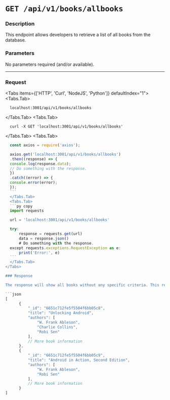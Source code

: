 
# `GET /api/v1/books/allbooks`

### Description
This endpoint allows developers to retrieve a list of all books from the database.

### Parameters
No parameters required (and/or available).

---

### Request
 
<Tabs items={['HTTP', 'Curl', 'NodeJS', 'Python']} defaultIndex="1">
  <Tabs.Tab>
  ```http copy
    localhost:3001/api/v1/books/allbooks
  ```
  </Tabs.Tab>
  <Tabs.Tab>
  ``` curl copy
    curl -X GET 'localhost:3001/api/v1/books/allbooks'
  ```
  </Tabs.Tab>
  <Tabs.Tab>
  ```js copy
    const axios = require('axios');

    axios.get('localhost:3001/api/v1/books/allbooks')
    .then((response) => {
    console.log(response.data);
    // Do something with the response.
    })
    .catch((error) => {
    console.error(error);
    });
    ```
    </Tabs.Tab>
    <Tabs.Tab>
    ```py copy
    import requests

    url = 'localhost:3001/api/v1/books/allbooks'

    try:
        response = requests.get(url)
        data = response.json()
        # Do something with the response.
    except requests.exceptions.RequestException as e:
        print('Error:', e)
    ```
    </Tabs.Tab>
</Tabs>

### Response

The response will show all books without any specific criteria. This response will give you all books from the database.

```json
[
        {
            "_id": "6651c712fe5f5504f6bb05c8",
            "title": "Unlocking Android",
            "authors": [
                "W. Frank Ableson",
                "Charlie Collins",
                "Robi Sen"
            ],
            // More book information
        },
        {
            "_id": "6651c712fe5f5504f6bb05c9",
            "title": "Android in Action, Second Edition",
            "authors": [
                "W. Frank Ableson",
                "Robi Sen"
            ],
            // More book information
        }
]
```

